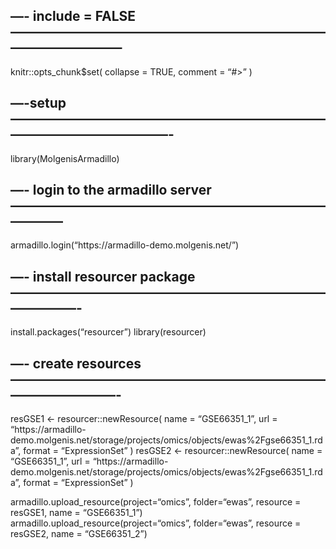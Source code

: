 ## ---- include = FALSE--------------------------------------------------------------------------------------------------
knitr::opts_chunk$set(
  collapse = TRUE,
  comment = "#>"
)


## ----setup-------------------------------------------------------------------------------------------------------------
library(MolgenisArmadillo)


## ---- login to the armadillo server------------------------------------------------------------------------------------
armadillo.login("https://armadillo-demo.molgenis.net/")


## ---- install resourcer package----------------------------------------------------------------------------------------
install.packages("resourcer")
library(resourcer)


## ---- create resources-------------------------------------------------------------------------------------------------
resGSE1 <- resourcer::newResource(
  name = "GSE66351_1",
  url = "https://armadillo-demo.molgenis.net/storage/projects/omics/objects/ewas%2Fgse66351_1.rda",
  format = "ExpressionSet"
)
resGSE2 <- resourcer::newResource(
  name = "GSE66351_1",
  url = "https://armadillo-demo.molgenis.net/storage/projects/omics/objects/ewas%2Fgse66351_1.rda",
  format = "ExpressionSet"
)

armadillo.upload_resource(project="omics", folder="ewas", resource = resGSE1, name = "GSE66351_1")
armadillo.upload_resource(project="omics", folder="ewas", resource = resGSE2, name = "GSE66351_2")

